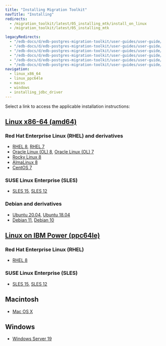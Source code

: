 ```yaml
---
title: "Installing Migration Toolkit"
navTitle: "Installing"
redirects:
  - /migration_toolkit/latest/05_installing_mtk/install_on_linux
  - /migration_toolkit/latest/05_installing_mtk

legacyRedirects:
  - "/edb-docs/d/edb-postgres-migration-toolkit/user-guides/user-guide/55.0.0/installing_on_mac.html"
  - "/edb-docs/d/edb-postgres-migration-toolkit/user-guides/user-guide/55.0.0/installing_on_debian_or_ubuntu.html"
  - "/edb-docs/d/edb-postgres-migration-toolkit/user-guides/user-guide/55.0.0/installing_on_windows.html"
  - "/edb-docs/d/edb-postgres-migration-toolkit/user-guides/user-guide/55.0.0/installing_on_centos_or_rhel_ppcle.html"
  - "/edb-docs/d/edb-postgres-migration-toolkit/user-guides/user-guide/55.0.0/installing_on_sles.html"
  - "/edb-docs/d/edb-postgres-migration-toolkit/user-guides/user-guide/55.0.0/installing_on_centos_or_rhel.html"
navigation: 
  - linux_x86_64
  - linux_ppc64le
  - macos
  - windows
  - installing_jdbc_driver
---
```

<div id="installing_mtk" class="registered_link"></div>

Select a link to access the applicable installation instructions:

## [Linux x86-64 (amd64)](linux_x86_64)
### Red Hat Enterprise Linux (RHEL) and derivatives
- [RHEL 8](linux_x86_64/mtk_rhel_8), [RHEL 7](linux_x86_64/mtk_rhel_7)
- [Oracle Linux (OL) 8](linux_x86_64/mtk_rhel_8), [Oracle Linux (OL) 7](linux_x86_64/mtk_rhel_7)
- [Rocky Linux 8](linux_x86_64/mtk_other_linux_8)
- [AlmaLinux 8](linux_x86_64/mtk_other_linux_8)
- [CentOS 7](linux_x86_64/mtk_centos_7)
### SUSE Linux Enterprise (SLES)
- [SLES 15](linux_x86_64/mtk_sles_15), [SLES 12](linux_x86_64/mtk_sles_12)
### Debian and derivatives
- [Ubuntu 20.04](linux_x86_64/mtk_ubuntu_20), [Ubuntu 18.04](linux_x86_64/mtk_ubuntu_18)
- [Debian 11](linux_x86_64/mtk_debian_11), [Debian 10](linux_x86_64/mtk_debian_10)
## [Linux on IBM Power (ppc64le)](linux_ppc64le)
### Red Hat Enterprise Linux (RHEL) 
- [RHEL 8](linux_ppc64le/mtk_rhel_8)
### SUSE Linux Enterprise (SLES) 
- [SLES 15](linux_ppc64le/mtk_sles_15), [SLES 12](linux_ppc64le/mtk_sles_12)
## Macintosh
- [Mac OS X](macos)
## Windows
- [Windows Server 19](windows)


